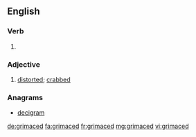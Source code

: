 ==English==

===Verb===
{{head|en|verb form}}

# {{en-past of|grimace}}

===Adjective===
{{en-adj}}

# [[distorted]]; [[crabbed]]

{{Webster 1913}}

===Anagrams===
* [[decigram#English|decigram]]

[[de:grimaced]]
[[fa:grimaced]]
[[fr:grimaced]]
[[mg:grimaced]]
[[vi:grimaced]]